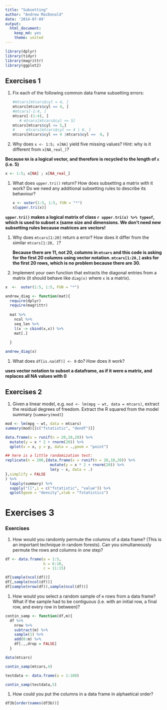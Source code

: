 ```yaml
---
title: "Subsetting"
author: "Andrew MacDonald"
date: '2014-07-09'
output: 
  html_document:
    keep_md: yes
    theme: united
---
```

```r
library(dplyr)
library(tidyr)
library(magrittr)
library(ggplot2)
```

## Exercises 1

1.  Fix each of the following common data frame subsetting errors:

    ```r
    #mtcars[mtcars$cyl = 4, ]
    mtcars[mtcars$cyl == 4, ]
    #mtcars[-1:4, ]
    mtcars[-(1:4), ]
   # mtcars[mtcars$cyl <= 5]
    mtcars[mtcars$cyl <= 5,]
#     mtcars[mtcars$cyl == 4 | 6, ]
    mtcars[mtcars$cyl == 4 |mtcars$cyl ==  6, ]
    ```

1.  Why does `x <- 1:5; x[NA]` yield five missing values? Hint: why is 
    it different from `x[NA_real_]`?
    
**Because `NA` is a logical vector, and therefore is recycled to the length of `x` (i.e. 5)**

```r
x <- 1:5; x[NA] ; x[NA_real_]
```

1.  What does `upper.tri()` return? How does subsetting a matrix with it 
    work? Do we need any additional subsetting rules to describe its behaviour?

    ```r
    x <- outer(1:5, 1:5, FUN = "*")
    x[upper.tri(x)]
    ```

**`upper.tri()` makes a logical matrix of class ``r upper.tri(x) %>% typeof``, which is used to subset x (same size and dimensions.  We don't need new subsetting rules because matrices are vectors!**

1.  Why does `mtcars[1:20]` return a error? How does it differ from the 
    similar `mtcars[1:20, ]`?
    
    **Because there are 11, not 20, columns in `mtcars` and this code is asking for the first 20 columns using vector notation. `mtcars[1:20,]` asks for the first 20 rows, which is no problem because there are 30.**

1.  Implement your own function that extracts the diagonal entries from a
    matrix (it should behave like `diag(x)` where `x` is a matrix).
    
```r
x  <-  outer(1:5, 1:5, FUN = "*")

andrew_diag <- function(mat){
  require(dplyr)
  require(magrittr)
  
  mat %>%
    ncol %>%
    seq_len %>%
    l(x -> cbind(x,x)) %>%
    mat[.]
  
  }

andrew_diag(x)

```


1.  What does `df[is.na(df)] <- 0` do? How does it work?

**uses vector notation to subset a dataframe, as if it were a matrix, and replaces all NA values with 0**

## Exercises 2

1.  Given a linear model, e.g. `mod <- lm(mpg ~ wt, data = mtcars)`, extract
    the residual degrees of freedom. Extract the R squared from the model
    summary (`summary(mod)`)

```r
mod <- lm(mpg ~ wt, data = mtcars)
summary(mod)[[c("fstatistic", "dendf")]]

data.frame(x = runif(n = 20,10,20)) %>%
  mutate(y = x * 2 + rnorm(20)) %>%
  qplot(x = x, y = y, data = .,geom = "point")

## here is a little randomization test:
replicate(n = 200,{data.frame(x = runif(n = 20,10,20)) %>%
                    mutate(y = x * 2 + rnorm(20)) %>%
                    lm(y ~ x, data = .)
},simplify = FALSE
) %>% 
  lapply(summary) %>%
  sapply("[[",i = c("fstatistic", "value")) %>%
  qplot(geom = "density",xlab = "fstatistics")


```

# Exercises 3

### Exercises

1.  How would you randomly permute the columns of a data frame? (This is an
    important technique in random forests). Can you simultaneously permute 
    the rows and columns in one step?

```r
df <- data.frame(a = 1:5,
                 b = 6:10,
                 c = 11:15)

df[sample(ncol(df))]
df[,sample(ncol(df))]
df[sample(nrow(df)),sample(ncol(df))]

```


1.  How would you select a random sample of `m` rows from a data frame? 
    What if the sample had to be contiguous (i.e. with an initial row, a 
    final row, and every row in between)?
    
```r
contin_samp <- function(df,m){
  df %>% 
    nrow %>% 
    subtract(m) %>% 
    sample(1) %>%
    add(0:m) %>% 
    df[.,,drop = FALSE]
  }

data(mtcars)

contin_samp(mtcars,4)

testdata <- data.frame(a = 1:100)

contin_samp(testdata,5)
```

    
1.  How could you put the columns in a data frame in alphaetical order?
```r
df3b[order(names(df3b))]
```

